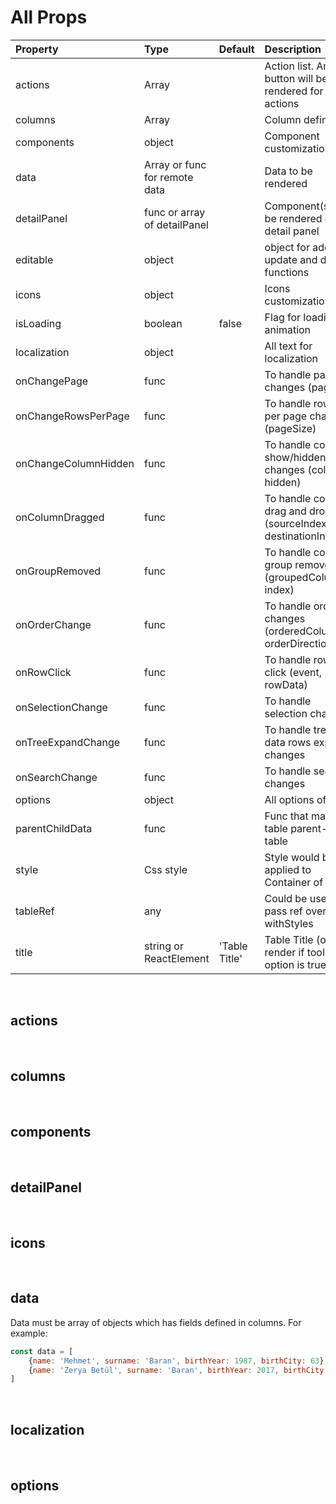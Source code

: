 

# All Props

| Property              | Type                            | Default           | Description                                                       |
|:----------------------|:--------------------------------|:------------------|:------------------------------------------------------------------|
| actions               | Array                           |                   | Action list. An icon button will be rendered for each actions     |
| columns               | Array                           |                   | Column definitions                                                |
| components            | object                          |                   | Component customization                                           |
| data                  | Array or func for remote data   |                   | Data to be rendered                                               |
| detailPanel           | func or array of detailPanel    |                   | Component(s) to be rendered on detail panel                       |
| editable              | object                          |                   | object for add, update and delete functions                       |
| icons                 | object                          |                   | Icons customization                                               |
| isLoading             | boolean                         | false             | Flag for loading animation                                        |
| localization          | object                          |                   | All text for localization                                         |
| onChangePage          | func                            |                   | To handle page changes (page)                                     |
| onChangeRowsPerPage   | func                            |                   | To handle rows per page changes (pageSize)                        |
| onChangeColumnHidden  | func                            |                   | To handle column show/hidden changes (column, hidden)             |
| onColumnDragged  	    | func                            |                   | To handle column drag and drops (sourceIndex, destinationIndex)   |
| onGroupRemoved  	    | func                            |                   | To handle column group removed (groupedColumn, index)             |
| onOrderChange         | func                            |                   | To handle order changes (orderedColumnId, orderDirection)         |
| onRowClick            | func                            |                   | To handle row click (event, rowData)                              |
| onSelectionChange     | func                            |                   | To handle selection changes                                       |
| onTreeExpandChange    | func                            |                   | To handle tree data rows expand changes                           |
| onSearchChange        | func                            |                   | To handle search changes                                            |
| options               | object                          |                   | All options of table                                              |
| parentChildData       | func                            |                   | Func that makes table parent-child table                          |
| style                 | Css style                       |                   | Style would be applied to Container of table                      |
| tableRef              | any                             |                   | Could be use to pass ref over withStyles                          |
| title                 | string or ReactElement          | 'Table Title'     | Table Title (only render if toolbar option is true                |

<br/>

## actions

<Actions/><br/>

## columns

<Columns/><br/>

## components

<Components/><br/>

## detailPanel

<DetailPanel/><br/>

## icons

<Icons/><br/>

## data

Data must be array of objects which has fields defined in columns. For example:

```js
const data = [
    {name: 'Mehmet', surname: 'Baran', birthYear: 1987, birthCity: 63},
    {name: 'Zerya Betül', surname: 'Baran', birthYear: 2017, birthCity: 34},
]

```

<br/>

## localization

<Localization/><br/>

## options

<Options/><br/>

